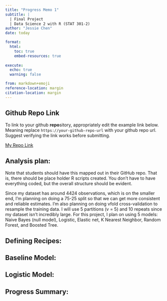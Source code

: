 ```yaml
---
title: "Progress Memo 1"
subtitle: |
  | Final Project 
  | Data Science 2 with R (STAT 301-2)
author: "Jessie Chen"
date: today

format:
  html:
    toc: true
    embed-resources: true
    
execute:
  echo: true
  warning: false

from: markdown+emoji 
reference-location: margin
citation-location: margin
---
```


::: {.callout-tip icon=false}

## Github Repo Link

To link to your github **repo**sitory, appropriately edit the example link below. Meaning replace `https://your-github-repo-url` with your github repo url. Suggest verifying the link works before submitting.

[My Repo Link](https://github.com/stat301-2-2024-winter/final-project-2-Jchench.git)

:::

## Analysis plan: 

Note that students should have this mapped out in their GitHub repo. That is, there should be place holder R scripts created. You don't have to have everything coded, but the overall structure should be evident. 

Since my dataset has around 4424 observations, which is on the smaller end, I'm planning on doing a 75-25 split so that we can get more consistent and reliable estimates. I'm also planning on doing vfold cross-validation to resample the training data. I will use 5 partitions (v = 5) and 10 repeats since my dataset isn't incredibly large. For this project, I plan on using 5 models: Naive Bayes (null model), Logistic, Elastic net, K Nearest Neighbor, Random Forest, and Boosted Tree.


## Defining Recipes:

## Baseline Model:

## Logistic Model:

## Progress Summary:


